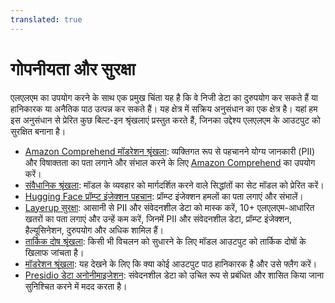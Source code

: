 ```yaml
---
translated: true
---
```


# गोपनीयता और सुरक्षा

एलएलएम का उपयोग करने के साथ एक प्रमुख चिंता यह है कि वे निजी डेटा का दुरुपयोग कर सकते हैं या हानिकारक या अनैतिक पाठ उत्पन्न कर सकते हैं। यह क्षेत्र में सक्रिय अनुसंधान का एक क्षेत्र है। यहां हम इस अनुसंधान से प्रेरित कुछ बिल्ट-इन श्रृंखलाएं प्रस्तुत करते हैं, जिनका उद्देश्य एलएलएम के आउटपुट को सुरक्षित बनाना है।

- [Amazon Comprehend मॉडरेशन श्रृंखला](/docs/guides/productionization/safety/amazon_comprehend_chain): व्यक्तिगत रूप से पहचानने योग्य जानकारी (PII) और विषाक्तता का पता लगाने और संभाल करने के लिए [Amazon Comprehend](https://aws.amazon.com/comprehend/) का उपयोग करें।
- [संवैधानिक श्रृंखला](/docs/guides/productionization/safety/constitutional_chain): मॉडल के व्यवहार को मार्गदर्शित करने वाले सिद्धांतों का सेट मॉडल को प्रेरित करें।
- [Hugging Face प्रॉम्प्ट इंजेक्शन पहचान](/docs/guides/productionization/safety/hugging_face_prompt_injection): प्रॉम्प्ट इंजेक्शन हमलों का पता लगाएं और संभालें।
- [Layerup सुरक्षा](/docs/guides/productionization/safety/layerup_security): आसानी से PII और संवेदनशील डेटा को मास्क करें, 10+ एलएलएम-आधारित खतरों का पता लगाएं और उन्हें कम करें, जिनमें PII और संवेदनशील डेटा, प्रॉम्प्ट इंजेक्शन, हैल्यूसिनेशन, दुरुपयोग और अधिक शामिल हैं।
- [तार्किक दोष श्रृंखला](/docs/guides/productionization/safety/logical_fallacy_chain): किसी भी विचलन को सुधारने के लिए मॉडल आउटपुट को तार्किक दोषों के खिलाफ जांचता है।
- [मॉडरेशन श्रृंखला](/docs/guides/productionization/safety/moderation): यह देखने के लिए कि क्या कोई आउटपुट पाठ हानिकारक है और उसे फ्लैग करें।
- [Presidio डेटा अनोनीमाइजेशन](/docs/guides/productionization/safety/presidio_data_anonymization): संवेदनशील डेटा को उचित रूप से प्रबंधित और शासित किया जाना सुनिश्चित करने में मदद करता है।
